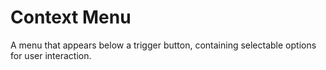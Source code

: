 
# Context Menu

A menu that appears below a trigger button, containing selectable options for user interaction.

<Showcase name="hero" />